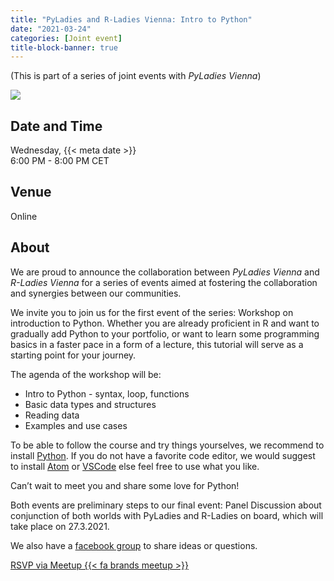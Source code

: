 ```yaml
---
title: "PyLadies and R-Ladies Vienna: Intro to Python"
date: "2021-03-24"
categories: [Joint event]
title-block-banner: true
---
```


(This is part of a series of joint events with *PyLadies Vienna*)

![](202103.avif){fig-alt="Flyer for the R-Ladies Vienna March 2021 third event out of three. All information described is available in the main text below."}

## Date and Time

Wednesday, {{< meta date >}}  
6:00 PM - 8:00 PM CET

## Venue

Online

## About

We are proud to announce the collaboration between *PyLadies Vienna* and *R-Ladies Vienna* for a series of events aimed at fostering the collaboration and synergies between our communities.

We invite you to join us for the first event of the series: Workshop on introduction to Python. Whether you are already proficient in R and want to gradually add Python to your portfolio, or want to learn some programming basics in a faster pace in a form of a lecture, this tutorial will serve as a starting point for your journey.

The agenda of the workshop will be: 

- Intro to Python - syntax, loop, functions 
- Basic data types and structures 
- Reading data 
- Examples and use cases

To be able to follow the course and try things yourselves, we recommend to install [Python](https://www.python.org/downloads/). If you do not have a favorite code editor, we would suggest to install [Atom](https://atom.io/) or [VSCode](https://code.visualstudio.com/) else feel free to use what you like.

Can't wait to meet you and share some love for Python!

Both events are preliminary steps to our final event: Panel Discussion about conjunction of both worlds with PyLadies and R-Ladies on board, which will take place on 27.3.2021.

We also have a [facebook group](https://www.facebook.com/groups/2387073381541947/) to share ideas or questions.

[RSVP via Meetup {{< fa brands meetup >}}](https://www.meetup.com/rladies-vienna/events/276953296){.btn .btn-outline-primary .rsvp}
